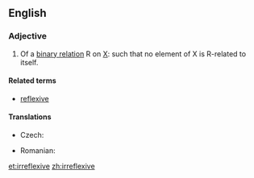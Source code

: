 ==English==
{{wikipedia|Reflexive relation}}

===Adjective===
{{en-adj|-}}

# {{context|set theory|lang=en}} Of a [[binary relation]] R on [[X]]: such that no element of X is R-related to itself.

====Related terms====
* [[reflexive]]

====Translations====
{{trans-top|of a binary relation}}
* Czech: {{t-|cs|ireflexivní|m}}
{{trans-mid}}
* Romanian: {{t-|ro|ireflexiv|m|n}}
{{trans-bottom}}

[[et:irreflexive]]
[[zh:irreflexive]]
